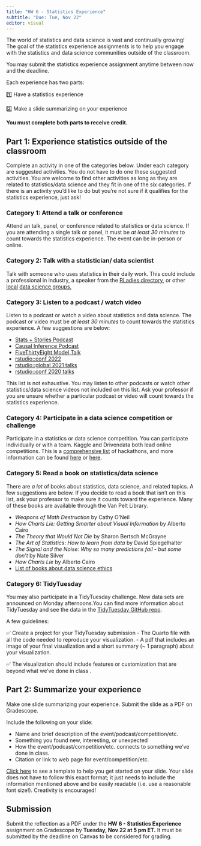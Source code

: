 ```yaml
---
title: "HW 6 - Statistics Experience"
subtitle: "Due: Tue, Nov 22"
editor: visual
---
```


The world of statistics and data science is vast and continually growing! The goal of the statistics experience assignments is to help you engage with the statistics and data science communities outside of the classroom.

You may submit the statistics experience assignment anytime between now and the deadline.

Each experience has two parts:

1️⃣ Have a statistics experience

2️⃣ Make a slide summarizing on your experience

**You must complete both parts to receive credit.**

## Part 1: Experience statistics outside of the classroom

Complete an activity in one of the categories below. Under each category are suggested activities. You do not have to do one these suggested activities. You are welcome to find other activities as long as they are related to statistics/data science and they fit in one of the six categories. If there is an activity you'd like to do but you're not sure if it qualifies for the statistics experience, just ask!

### Category 1: Attend a talk or conference

Attend an talk, panel, or conference related to statistics or data science. If you are attending a single talk or panel, it must be *at least 30 minutes* to count towards the statistics experience. The event can be in-person or online.

### Category 2: Talk with a statistician/ data scientist

Talk with someone who uses statistics in their daily work. This could include a professional in industry, a speaker from the [RLadies directory](https://rladies.org/directory/), or other [local](https://www.meetup.com/dataphilly/) [data science groups.](https://www.meetup.com/find/?location=us--pa--Philadelphia&source=GROUPS&keywords=data&distance=twentyFiveMiles)

### Category 3: Listen to a podcast / watch video

Listen to a podcast or watch a video about statistics and data science. The podcast or video must be *at least 30 minutes* to count towards the statistics experience. A few suggestions are below:

-   [Stats + Stories Podcast](https://statsandstories.net/)
-   [Causal Inference Podcast](https://casualinfer.libsyn.com/)
-   [FiveThirtyEight Model Talk](https://fivethirtyeight.com/tag/model-talk/)
-   [rstudio::conf 2022](https://www.rstudio.com/blog/talks-and-workshops-from-rstudio-conf-2022/)
-   [rstudio::global 2021 talks](https://www.rstudio.com/resources/rstudioglobal-2021/)
-   [rstudio::conf 2020 talks](https://www.rstudio.com/resources/rstudioconf-2020/)

This list is not exhaustive. You may listen to other podcasts or watch other statistics/data science videos not included on this list. Ask your professor if you are unsure whether a particular podcast or video will count towards the statistics experience.

### Category 4: Participate in a data science competition or challenge

Participate in a statistics or data science competition. You can participate individually or with a team. Kaggle and Drivendata both lead online competitions. This is a [comprehensive list](https://devpost.com/) of hackathons, and more information can be found [here](https://www.drivendata.org/competitions/) or [here](https://www.kaggle.com/competitions).

### Category 5: Read a book on statistics/data science

There are *a lot* of books about statistics, data science, and related topics. A few suggestions are below. If you decide to read a book that isn't on this list, ask your professor to make sure it counts toward the experience. Many of these books are available through the Van Pelt Library.

-   *Weapons of Math Destruction* by Cathy O'Neil
-   *How Charts Lie: Getting Smarter about Visual Information* by Alberto Cairo
-   *The Theory that Would Not Die* by Sharon Bertsch McGrayne
-   *The Art of Statistics: How to learn from data* by David Spiegelhalter
-   *The Signal and the Noise: Why so many predictions fail - but some don't* by Nate Silver
-   *How Charts Lie* by Alberto Cairo
-   [List of books about data science ethics](https://teachdatascience.com/bookclub/)

### Category 6: TidyTuesday

You may also participate in a TidyTuesday challenge. New data sets are announced on Monday afternoons.You can find more information about TidyTuesday and see the data in the [TidyTuesday GitHub repo](https://github.com/rfordatascience/tidytuesday).

A few guidelines:

✅ Create a project for your TidyTuesday submission - The Quarto file with all the code needed to reproduce your visualization. - A pdf that includes an image of your final visualization and a short summary (\~ 1 paragraph) about your visualization.

✅ The visualization should include features or customization that are beyond what we've done in class .

## Part 2: Summarize your experience

Make one slide summarizing your experience. Submit the slide as a PDF on Gradescope.

Include the following on your slide:

-   Name and brief description of the event/podcast/competition/etc.
-   Something you found new, interesting, or unexpected
-   How the event/podcast/competition/etc. connects to something we've done in class.
-   Citation or link to web page for event/competition/etc.

[Click here](https://docs.google.com/presentation/d/1Ua7rmAQn8FaRLxJpxaRvOZfBLIlEjYVxugEaaTcIjMQ/edit?usp=sharing) to see a template to help you get started on your slide. Your slide does not have to follow this exact format; it just needs to include the information mentioned above and be easily readable (i.e. use a reasonable font size!). Creativity is encouraged!

## Submission

Submit the reflection as a PDF under the **HW 6 - Statistics Experience** assignment on Gradescope by **Tuesday, Nov 22 at 5 pm ET.** It must be submitted by the deadline on Canvas to be considered for grading.
